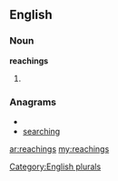 ==English==

===Noun===
'''reachings'''

# {{plural of|[[reaching]]}}

===Anagrams===
* {{alphagram|aceghinrs}}
* [[searching#English|searching]]

[[Category:English plurals]]

[[ar:reachings]]
[[my:reachings]]